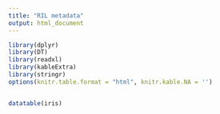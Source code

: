 ```yaml
---
title: "RIL metadata"
output: html_document
---
```


```r
library(dplyr)
library(DT)
library(readxl)
library(kableExtra)
library(stringr)
options(knitr.table.format = "html", knitr.kable.NA = '') 


datatable(iris)
```